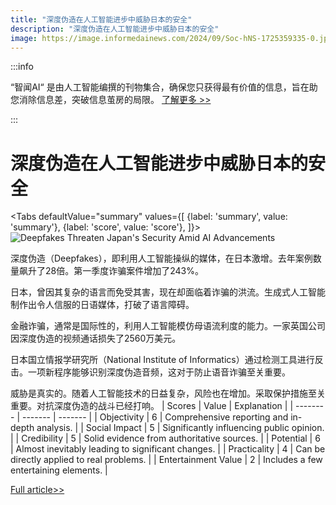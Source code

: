 ```yaml
---
title: "深度伪造在人工智能进步中威胁日本的安全"
description: "深度伪造在人工智能进步中威胁日本的安全"
image: https://image.informedainews.com/2024/09/Soc-hNS-1725359335-0.jpg
---
```



:::info

“智闻AI“ 是由人工智能编撰的刊物集合，确保您只获得最有价值的信息，旨在助您消除信息差，突破信息茧房的局限。  [了解更多 >>](/)

:::

# 深度伪造在人工智能进步中威胁日本的安全


<Tabs
	defaultValue="summary"
	values={[
	{label: 'summary', value: 'summary'},
	{label: 'score', value: 'score'},
]}>
<TabItem value="summary">
<img
  src="https://image.informedainews.com/2024/09/Soc-hNS-1725359335-0.jpg"
  alt="Deepfakes Threaten Japan's Security Amid AI Advancements"
/>



深度伪造（Deepfakes），即利用人工智能操纵的媒体，在日本激增。去年案例数量飙升了28倍。第一季度诈骗案件增加了243%。

日本，曾因其复杂的语言而免受其害，现在却面临着诈骗的洪流。生成式人工智能制作出令人信服的日语媒体，打破了语言障碍。

金融诈骗，通常是国际性的，利用人工智能模仿母语流利度的能力。一家英国公司因深度伪造的视频通话损失了2560万美元。

日本国立情报学研究所（National Institute of Informatics）通过检测工具进行反击。一项新程序能够识别深度伪造音频，这对于防止语音诈骗至关重要。

威胁是真实的。随着人工智能技术的日益复杂，风险也在增加。采取保护措施至关重要。对抗深度伪造的战斗已经打响。
</TabItem>
<TabItem value="score">
	| Scores     | Value   | Explanation |
	| -------- | ------- | ------- |
	| Objectivity  | 6    | Comprehensive reporting and in-depth analysis.    |
	| Social Impact | 5     | Significantly influencing public opinion.    |
	| Credibility    | 5    | Solid evidence from authoritative sources.    |
	| Potential    | 6    | Almost inevitably leading to significant changes.    |
	| Practicality    | 4    | Can be directly applied to real problems.    |
	| Entertainment Value    | 2    | Includes a few entertaining elements.    |
</TabItem>
</Tabs>

[Full article>>](https://asia.nikkei.com/Spotlight/Cybersecurity/Deepfakes-explode-in-Japan-tearing-down-language-barrier)
